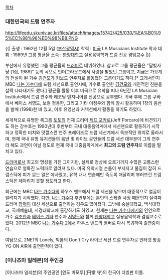 [[목차]]
=== 대한민국의 드럼 연주자 ===
http://lifeedu.skuniv.ac.kr/files/attach/images/15742/425/030/%EA%B0%95%EC%88%98%ED%98%B8.PNG

{{|
출생 : 1962년 12월 5일 ([[부산광역시]])
학력 : [[미국]] LA Musicians Institute 학사
데뷔 : 1989년 그룹 평균율
소속 : [[한양대학교]] 실용음악학과 드럼 전공 겸임교수
|}}

부산에서 유명했던 그룹 평균율의 [[드러머]]로 데뷔하였다. 참고로 그룹 평균율은 "달빛사냥 (1집, 1989)" 등의 곡으로 언더그라운드에서 사랑을 받았던 그룹이고, 지금은 가요계의 전설이 된 가수 [[김건모]]가 키보드 연주자로 활동했던 그룹이기도 하다.[* 그래서인지 MBC [[나는 가수다]]에 드럼 세션으로 출연시에, 가수로 출연한 [[김건모]]와 개인적인 친분을 살짝 나타내기도 했다.] 평균율 활동 이후 미국으로 유학을 떠나 6년간 LA Musician Institute에서 드럼 연주와 레코딩 엔지니어를 전공으로 공부했다. 귀국 후에 그룹 쿠바에서 베이스 서영도, 보컬 정용한, 그리고 기타 이정우와 함께 잠시 활동하며 1장의 음반을 발매 (1998)한 바 있고, 이후 유영선과 커넥션에서 활동을 하기도 하였다.

세계적으로 유명한 록그룹 [[토토]]의 천재 드러머 [[제프 포카로]](Jeff Porcaro)에 비견되기도 하는 강수호는 1990년대 후반부터 국내 대중음악계에서 세션맨으로 활동하기 시작하고 정확한 터치와 맛깔스런 연주 프레이즈로 드럼 세션계에서 독보적인 위치로 올라서며, 현재 국내 유명 뮤지션들의 음반 및 라이브 공연들의 드럼 세션 대부분이 그의 연주라 해도 과언이 아닐 정도로 현재 국내 대중음악계에서 '''최고의 드럼 연주자'''로 이름을 떨치고 있다. 

[[드러머]]로서 최고의 명성을 가진 그이지만, 실제로 정상에 오르기까지 수많은 고통스런 연습으로 얼룩진 노력파로 알려져 있다. 미국 유학시절 손톱이 부서지고 물집이 잡혀 드럼스틱에 피가 묻는 일은 예사였고, 유학 내내 연습에만 죽도록 매달리며 부러뜨린 드럼 스틱은 헤아리지 못할 정도라고 한다.

최근에는 MBC [[나는 가수다]]의 하우스 밴드에서 드럼 세션을 맡으며 대중적으로 얼굴이 알려지기 시작했다. 다만, [[나는 가수다]] 후반부에는 본인의 스케줄 사정 때문인지 실력파 드러머 [[장혁]]이 대신 세션으로 출연하는 경우도 많아졌다. 그밖에 숭실대학교, 백석대학교, 국제예술대, 서경대학교에 출강하기도 하였고, 현재는 [[나는 가수다]]에서의 인연으로 가수 [[김조한]]과 [[베이스 기타]] 연주자 [[서영도]]와 함께 [[한양대학교]] 실용음악학과 겸임교수로 있다. 2012년 MBC [[나는 가수다 2]]에서 하우스 밴드의 멤버로 다시 복귀하여 출연중이다.

여담으로, 2NE1의 Lonely, 박봄의 Don't Cry 라이브 세션 드럼 연주자로 인터넷 방송 YG ON AIR에 출연한적이 있다.

=== [이나즈마 일레븐]의 주인공 === 
[이나즈마 일레븐]의 주인공인 [엔도 마모루](円堂 守)의 한국어 더빙판 이름. 
